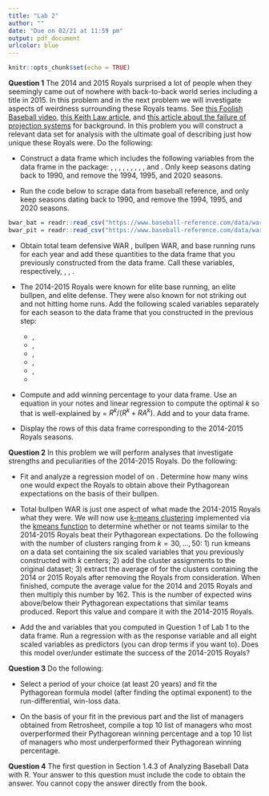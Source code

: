 ```yaml
---
title: "Lab 2"
author: ""
date: "Due on 02/21 at 11:59 pm"
output: pdf_document
urlcolor: blue
---
```


```r
knitr::opts_chunk$set(echo = TRUE)
```



**Question 1** The 2014 and 2015 Royals surprised a lot of people when they seemingly came out of nowhere with back-to-back world series including a title in 2015. In this problem and in the next problem we will investigate aspects of weirdness surrounding these Royals teams. See [this Foolish Baseball video](https://www.youtube.com/watch?v=L0bSAGd6_Zk&ab_channel=FoolishBaseball),  [this Keith Law article](https://www.espn.com/blog/keith-law/insider/post/_/id/137), and [this article about the failure of projection systems](https://www.foxsports.com/stories/other/heres-how-the-kansas-city-royals-blew-past-their-2015-projections) for background. In this problem you will construct a relevant data set for analysis with the ultimate goal of describing just how unique these Royals were. Do the following: 

  - Construct a data frame which includes the following variables from the \texttt{Teams} data frame in the \texttt{Lahman} package: \texttt{yearID}, \texttt{teamID}, \texttt{AB}, \texttt{SO}, \texttt{H}, \texttt{HR}, \texttt{R}, \texttt{RA}, \texttt{W}, and \texttt{L}. Only keep seasons dating back to 1990, and remove the 1994, 1995, and 2020 seasons. 

  - Run the code below to scrape data from baseball reference, and only keep seasons dating back to 1990, and remove the 1994, 1995, and 2020 seasons. 

```r
bwar_bat = readr::read_csv("https://www.baseball-reference.com/data/war_daily_bat.txt", na = "NULL")
bwar_pit = readr::read_csv("https://www.baseball-reference.com/data/war_daily_pitch.txt", na = "NULL")  
```  
  
  - Obtain total team defensive WAR \texttt{WAR\_def}, bullpen WAR, and base running runs \texttt{runs\_br} for each year and add these quantities to the data frame that you previously constructed from the \texttt{Teams} data frame. Call these variables, respectively, \texttt{dWAR}, \texttt{penWAR}, \texttt{BRruns}.
  
  - The 2014-2015 Royals were known for elite base running, an elite bullpen, and elite defense. They were also known for not striking out and not hitting home runs. Add the following scaled variables separately for each season to the data frame that you constructed in the previous step: 
    - \texttt{scaledSO = scale(SO/AB)}, 
    - \texttt{scaledBA = scale(H/AB)}, 
    - \texttt{scaledABpHR = scale(AB/HR)}, 
    - \texttt{scaledpenWAR = scale(penWAR)}, 
    - \texttt{scaleddWAR = scale(dWAR)}, 
    - \texttt{scaledBRruns = scale(BRruns)}

  - Compute and add winning percentage \texttt{Wpct} to your data frame. Use an equation in your notes and linear regression to compute the optimal $k$ so that \texttt{Wpct} is well-explained by \texttt{Wpytk} = $R^k/(R^k + RA^k)$. Add \texttt{Wpytk} and \texttt{residuals\_pytk = Wpct - Wpytk} to your data frame. 

  - Display the rows of this data frame corresponding to the 2014-2015 Royals seasons.


**Question 2** In this problem we will perform analyses that investigate strengths and peculiarities of the 2014-2015 Royals. Do the following:

  - Fit and analyze a regression model of \texttt{residuals\_pytk} on \texttt{penWAR}. Determine how many wins one would expect the Royals to obtain above their Pythagorean expectations on the basis of their bullpen.
  
  - Total bullpen WAR is just one aspect of what made the 2014-2015 Royals what they were. We will now use [k-means clustering](https://en.wikipedia.org/wiki/K-means_clustering) implemented via the [kmeans function](https://www.rdocumentation.org/packages/stats/versions/3.6.2/topics/kmeans) to determine whether or not teams similar to the 2014-2015 Royals beat their Pythagorean expectations. Do the following with the number of clusters ranging from $k = 30,...,50$: 1) run kmeans on a data set containing the six scaled variables that you previously constructed with $k$ centers; 2) add the cluster assignments to the original dataset; 3) extract the average of \texttt{residuals\_pytk} for the clusters containing the 2014 or 2015 Royals after removing the Royals from consideration. When finished, compute the average \texttt{residuals\_pytk} value for the 2014 and 2015 Royals and then multiply this number by 162. This is the number of expected wins above/below their Pythagorean expectations that similar teams produced. Report this value and compare it with the 2014-2015 Royals.

 - Add the \texttt{OPSscale} and \texttt{WHIPscale} variables that you computed in Question 1 of Lab 1 to the data frame. Run a regression with \texttt{Wpct} as the response variable and all eight scaled variables as predictors (you can drop terms if you want to). Does this model over/under estimate the success of the 2014-2015 Royals?


**Question 3** Do the following: 

  - Select a period of your choice (at least 20 years) and fit the Pythagorean formula model (after finding the optimal exponent) to the run-differential, win-loss data.
  
  - On the basis of your fit in the previous part and the list of managers obtained from Retrosheet, compile a top 10 list of managers who most overperformed their Pythagorean winning percentage and a top 10 list of managers who most underperformed their Pythagorean winning percentage.


**Question 4** The first question in Section 1.4.3 of Analyzing Baseball Data with R. Your answer to this question must include the code to obtain the answer. You cannot copy the answer directly from the book.
  





